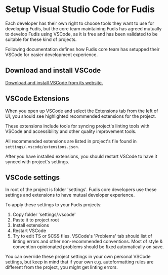 
<Meta title="Documentation/Development/Setup VSCode" />

# Setup Visual Studio Code for Fudis

Each developer has their own right to choose tools they want to use for developing Fudis, but the core team maintaining Fudis has agreed mutually to develop Fudis using VSCode, as it is free and has been validated to be suitable for these kind of projects.

Following documentation defines how Fudis core team has setupped their VSCode for easier development experience.

## Download and install VSCode

[Download and install VSCode from its website.](https://code.visualstudio.com/)

## VSCode Extensions

When you open up VSCode and select the Extensions tab from the left of UI, you should see highlighted recommended extensions for the project.

These extensions include tools for syncing project's linting tools with VSCode and accessibility and other quality improvement tools.

All recommended extensions are listed in project's file found in `settings/.vscode/extensions.json`.

After you have installed extensions, you should restart VSCode to have it synced with project's settings.

## VSCode settings

In root of the project is folder 'settings'. Fudis core developers use these settings and extensions to have mutual developer experience.

To apply these settings to your Fudis projects:

1. Copy folder 'settings/.vscode'
2. Paste it to project root
3. Install extensions
4. Restart VSCode
5. Try to edit TS or SCSS files. VSCode's 'Problems' tab should list of linting errors and other non-recommended conventions. Most of style & convention opinionated problems should be fixed automatically on save.

You can override these project settings in your own personal VSCode settings, but keep in mind that if your own e.g. autoformatting rules are different from the project, you might get linting errors.
